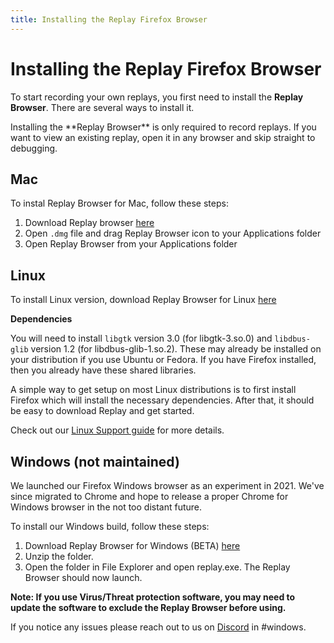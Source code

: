 ```yaml
---
title: Installing the Replay Firefox Browser
---
```


# Installing the Replay Firefox Browser

To start recording your own replays, you first need to install the **Replay Browser**. There are several ways to install it.

<Callout type="warning" emoji="💡">
Installing the **Replay Browser** is only required to record replays. If you want to view an existing replay, open it in any browser and skip straight to debugging.
</Callout>

## Mac

To instal Replay Browser for Mac, follow these steps:
1. Download Replay browser [here](https://www.replay.io/downloads/replay.dmg)
2. Open `.dmg` file and drag Replay Browser icon to your Applications folder
3. Open Replay Browser from your Applications folder


## Linux

To install Linux version, download Replay Browser for Linux [here](https://www.replay.io/downloads/linux-replay.tar.bz2)

**Dependencies**

You will need to install `libgtk` version 3.0 (for libgtk-3.so.0) and `libdbus-glib` version 1.2 (for libdbus-glib-1.so.2). These may already be installed on your distribution if you use Ubuntu or Fedora. If you have Firefox installed, then you already have these shared libraries.

A simple way to get setup on most Linux distributions is to first install Firefox which will install the necessary dependencies. After that, it should be easy to download Replay and get started.

Check out our [Linux Support guide](/getting-started/replay-browser/linux-support) for more details.

## Windows (not maintained)

<Callout type="warning" emoji="💡">
We launched our Firefox Windows browser as an experiment in 2021. We've since migrated to Chrome and hope to release a proper Chrome for Windows browser in the not too distant future.
</Callout>


To install our Windows build, follow these steps:

1. Download Replay Browser for Windows (BETA) [here](https://replay.io/downloads/windows-replay.zip)
2. Unzip the folder.
3. Open the folder in File Explorer and open replay.exe. The Replay Browser should now launch.

**Note: If you use Virus/Threat protection software, you may need to update the software to exclude the Replay Browser before using.**

If you notice any issues please reach out to us on [Discord](https://replay.io/discord) in #windows.
